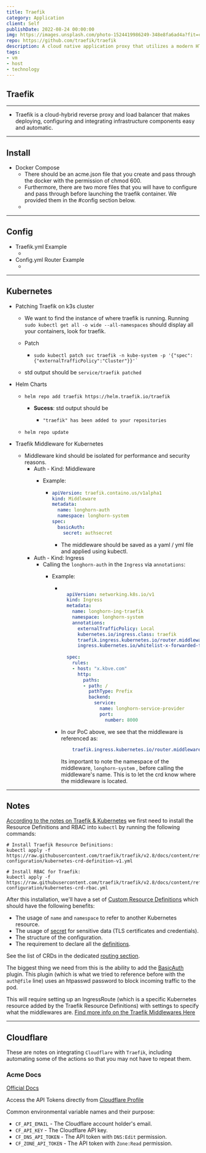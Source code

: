 ```yaml
---
title: Traefik
category: Application
client: Self
publishDate: 2022-08-24 00:00:00
img: https://images.unsplash.com/photo-1524419986249-348e8fa6ad4a?fit=crop&w=1400&h=700&q=75
repo: https://github.com/traefik/traefik
description: A cloud native application proxy that utilizes a modern HTTP reverse-proxy and load balancer.
tags:
- vm
- host
- technology
---
```



<MDXLayer title={frontmatter.title} description={frontmatter.description}>
<Widget img={frontmatter.img} skeleton={false}>
<MDXJS>


## Traefik

* * *

- Traefik is a cloud-hybrid reverse proxy and load balancer that makes deploying, configuring and integrating infrastructure components easy and automatic.

* * *

## Install

- Docker Compose
  - There should be an acme.json file that you create and pass through the docker with the permission of chmod 600.
  - Furthermore, there are two more files that you will have to configure and pass through before launching the traefik container. We provided them in the #config section below.
  - <Github src="data/traefik/docker-compose.yml" description="This is a docker compose for traefik." />
  
* * *

## Config

- Traefik.yml Example
  - <Github src="data/traefik/traefik.yml" description="This the primary config for our traefik.yml" />
- Config.yml Router Example
  - <Github src="data/traefik/config.yml" description="This the router config for our reverse proxy. Written by Techo Tim originaly and modified by our team." />

* * *

## Kubernetes

- Patching Traefik on k3s cluster
  - We want to find the instance of where traefik is running. Running `sudo kubectl get all -o wide --all-namespaces` should display all your containers, look for traefik.
  - Patch

    - ```shell
      sudo kubectl patch svc traefik -n kube-system -p '{"spec":{"externalTrafficPolicy":"Cluster"}}'`
      ```

  - std output should be `service/traefik patched`

- Helm Charts

  - ```shell
    helm repo add traefik https://helm.traefik.io/traefik
    ```

    - **Sucess**: std output should be

      - ```shell
        "traefik" has been added to your repositories
        ```

  - ```shell
    helm repo update
    ```

- Traefik Middleware for Kubernetes
  - Middleware kind should be isolated for performance and security reasons.
    - Auth - Kind: Middleware
      - Example:

        - ```yaml
          apiVersion: traefik.containo.us/v1alpha1
          kind: Middleware
          metadata:
            name: longhorn-auth
            namespace: longhorn-system
          spec:
            basicAuth:
              secret: authsecret
          ```

          - The middleware should be saved as a yaml / yml file and applied using kubectl.
    - Auth - Kind: Ingress
      - Calling the `longhorn-auth` in the `Ingress` via `annotations`:
        - Example:

          - ```yaml
                      
              apiVersion: networking.k8s.io/v1
              kind: Ingress
              metadata:
                name: longhorn-ing-traefik
                namespace: longhorn-system
                annotations:
                  externalTrafficPolicy: Local 
                  kubernetes.io/ingress.class: traefik
                  traefik.ingress.kubernetes.io/router.middlewares: longhorn-system-longhorn-auth@kubernetescrd
                  ingress.kubernetes.io/whitelist-x-forwarded-for: "true"
                  
              spec:
                rules:
                - host: "x.kbve.com"
                  http:
                    paths:
                    - path: /
                      pathType: Prefix
                      backend:
                        service:
                          name: longhorn-service-provider
                          port:
                            number: 8000


            ```

          - In our PoC above, we see that the middleware is referenced as:

            ```yaml
                traefik.ingress.kubernetes.io/router.middlewares: longhorn-system-longhorn-auth@kubernetescrd
            ```

            Its important to note the namespace of the middleware, `longhorn-system` , before calling the middleware's name. This is to let the crd know where the middleware is located.

* * *

## Notes

[According to the notes on Traefik & Kubernetes](https://doc.traefik.io/traefik/providers/kubernetes-crd/)
we first need to install the Resource Definitions and RBAC into `kubectl` by running the following commands:

```shell
# Install Traefik Resource Definitions:
kubectl apply -f https://raw.githubusercontent.com/traefik/traefik/v2.8/docs/content/reference/dynamic-configuration/kubernetes-crd-definition-v1.yml

# Install RBAC for Traefik:
kubectl apply -f https://raw.githubusercontent.com/traefik/traefik/v2.8/docs/content/reference/dynamic-configuration/kubernetes-crd-rbac.yml

```

After this installation, we'll have a set of [Custom Resource Definitions](https://kubernetes.io/docs/concepts/extend-kubernetes/api-extension/custom-resources/)
which should have the following benefits:

- The usage of `name` and `namespace` to refer to another Kubernetes resource.
- The usage of [secret](https://kubernetes.io/docs/concepts/configuration/secret/) for sensitive data (TLS certificates and credentials).
- The structure of the configuration.
- The requirement to declare all the [definitions](https://doc.traefik.io/traefik/reference/dynamic-configuration/kubernetes-crd/#definitions).

See the list of CRDs in the dedicated [routing section](https://doc.traefik.io/traefik/routing/providers/kubernetes-crd/).

The biggest thing we need from this is the ability to add the [BasicAuth](https://doc.traefik.io/traefik/middlewares/http/basicauth/) plugin.
This plugin (which is what we tried to reference before with the `auth@file` line) uses an htpasswd password to block incoming traffic to the pod.

This will require setting up an IngressRoute (which is a specific Kubernetes resource added by the Traefik Resource Definitions) with settings to specify
what the middlewares are. [Find more info on the Traefik Middlewares Here](https://doc.traefik.io/traefik/middlewares/overview/)

* * *


## Cloudflare

These are notes on integrating `Cloudflare` with `Traefik`, including automating some of the actions so that you may not have to repeat them.

### Acme Docs

[Official Docs](https://go-acme.github.io/lego/dns/cloudflare/#api-tokens)

Access the API Tokens directly from [Cloudflare Profile](https://dash.cloudflare.com/profile/api-tokens)

Common environmental variable names and their purpose:

- `CF_API_EMAIL` - The Cloudflare account holder's email.
- `CF_API_KEY` - The Cloudflare API key.
- `CF_DNS_API_TOKEN` - The API token with `DNS:Edit` permission.
- `CF_ZONE_API_TOKEN` - The API token with `Zone:Read` permission.


</MDXJS>
</Widget>
</MDXLayer>
